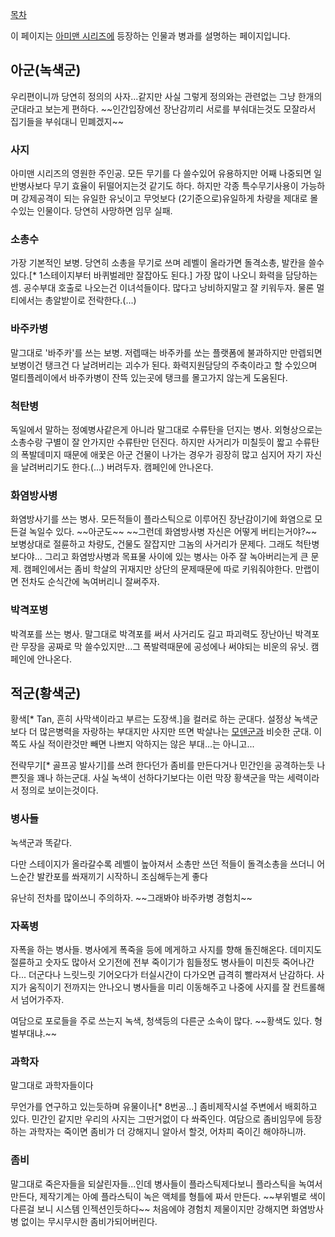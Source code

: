 [[목차]]

이 페이지는 [[아미맨 시리즈]]에 등장하는 인물과 병과를 설명하는 페이지입니다.

== 아군(녹색군) ==
우리편이니까 당연히 정의의 사자...같지만 사실 그렇게 정의와는 관련없는 그냥 한개의 군대라고 보는게 편하다.
~~인간입장에선 장난감끼리 서로를 부숴대는것도 모잘라서 집기들을 부숴대니 민폐겠지~~
=== 사지 ===
아미맨 시리즈의 영원한 주인공.
모든 무기를 다 쓸수있어 유용하지만 어째 나중되면 일반병사보다 무기 효율이 뒤떨어지는것 같기도 하다.
하지만 각종 특수무기사용이 가능하며 강제공격이 되는 유일한 유닛이고 무엇보다 (2기준으로)유일하게 차량을 제대로 몰수있는 인물이다.
당연히 사망하면 임무 실패.

=== 소총수 ===
가장 기본적인 보병.
당연히 소총을 무기로 쓰며 레벨이 올라가면 돌격소총, 발칸을 쓸수 있다.[* 1스테이지부터 바퀴벌레만 잘잡아도 된다.]
가장 많이 나오니 화력을 담당하는 셈.
공수부대 호출로 나오는건 이녀석들이다.
많다고 낭비하지말고 잘 키워두자. 물론 멀티에서는 총알받이로 전락한다.(...)

=== 바주카병 ===
말그대로 '바주카'를 쓰는 보병.
저렙때는 바주카를 쏘는 플랫폼에 불과하지만 만렙되면 보병이건 탱크건 다 날려버리는 괴수가 된다.
화력지원담당의 주축이라고 할 수있으며 멀티플레이에서 바주카병이 잔뜩 있는곳에 탱크를 몰고가지 않는게 도움된다.

=== 척탄병 ===
독일에서 말하는 정예병사같은게 아니라 말그대로 수류탄을 던지는 병사. 외형상으로는 소총수랑 구별이 잘 안가지만 수류탄만 던진다.
하지만 사거리가 미칠듯이 짧고 수류탄의 폭발데미지 때문에 애꿏은 아군 건물이 나가는 경우가 굉장히 많고 심지어 자기 자신을 날려버리기도 한다.(...)
버려두자. 캠페인에 안나온다.

=== 화염방사병 ===
화염방사기를 쓰는 병사.
모든적들이 플라스틱으로 이루어진 장난감이기에 화염으로 모든걸 녹일수 있다. ~~아군도~~ ~~그런데 화염방사병 자신은 어떻게 버티는거야?~~
보병상대로 절륜하고 차량도, 건물도 잘잡지만 그놈의 사거리가 문제다. 그래도 척탄병보다야...
그리고 화염방사병과 목표물 사이에 있는 병사는 아주 잘 녹아버리는게 큰 문제.
캠페인에서는 좀비 학살의 귀재지만 상단의 문제때문에 따로 키워줘야한다.
만랩이면 전차도 순식간에 녹여버리니 잘써주자.
 
=== 박격포병 ===
박격포를 쓰는 병사.
말그대로 박격포를 써서 사거리도 길고 파괴력도 장난아닌 박격포란 무장을 공짜로 막 쓸수있지만...그 폭발력때문에 공성에나 써야되는 비운의 유닛.
캠페인에 안나온다.

== 적군(황색군) ==
황색[* Tan, 흔히 사막색이라고 부르는 도장색.]을 컬러로 하는 군대다.
설정상 녹색군보다 더 많은병력을 자랑하는 부대지만 사지만 뜨면 박살나는 [[모덴군]]과 비슷한 군대.
이쪽도 사실 적이란것만 빼면 나쁘지 악하지는 않은 부대...는 아니고...

전략무기[* 골프공 발사기]를 쓰려 한다던가 좀비를 만든다거나 민간인을 공격하는듯 나쁜짓을 꽤나 하는군대. 사실 녹색이 선하다기보다는 이런 막장 황색군을 막는 세력이라서 정의로 보이는것이다.
=== 병사들 ===
녹색군과 똑같다.

다만 스테이지가 올라갈수록 레벨이 높아져서 소총만 쓰던 적들이 돌격소총을 쓰더니 어느순간 발칸포를 쏴재끼기 시작하니 조심해두는게 좋다

유난히 전차를 많이쓰니 주의하자. ~~그래봐야 바주카병 경험치~~

=== 자폭병 ===
자폭을 하는 병사들.
병사에게 폭죽을 등에 메게하고 사지를 향해 돌진해온다.
데미지도 절륜하고 숫자도 많아서 오기전에 전부 죽이기가 힘들정도 병사들이 미친듯 죽어나간다...
더군다나 느릿느릿 기어오다가 터실시간이 다가오면 급격히 빨라져서 난감하다.
사지가 움직이기 전까지는 안나오니 병사들을 미리 이동해주고 나중에 사지를 잘 컨트롤해서 넘어가주자.

여담으로 포로들을 주로 쓰는지 녹색, 청색등의 다른군 소속이 많다.
~~황색도 있다. 형벌부대냐.~~

=== 과학자 ===
말그대로 과학자들이다

무언가를 연구하고 있는듯하며 유물이나[* 8번공...] 좀비제작시설 주변에서 배회하고 있다.
민간인 같지만 우리의 사지는 그딴거없이 다 쏴죽인다.
여담으로 좀비임무에 등장하는 과학자는 죽이면 좀비가 더 강해지니 알아서 할것, 어차피 죽이긴 해야하니까.

=== 좀비 ===
말그대로 죽은자들을 되살린자들...인데 병사들이 플라스틱제다보니 플라스틱을 녹여서 만든다,
제작기계는 아예 플라스틱이 녹은 액체를 형틀에 짜서 만든다.
~~부위별로 색이 다른걸 보니 시스템 인젝션인듯하다~~
처음에야 경험치 제물이지만 강해지면 화염방사병 없이는 무시무시한 좀비가되어버린다.
